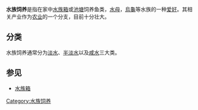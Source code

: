 {{request translation}}
{{Unreferenced|time=2014-05-29T02:34:12+00:00}}
'''水族饲养'''是指在家中[[水族箱|水族箱]]或[[池塘|池塘]]饲养鱼类，[[水母|水母]]，[[烏龜|烏龜]]等水族的一种[[爱好|爱好]]。其相关产业作为[[农业|农业]]的一个分支，目前十分壮大。

== 分类 ==
水族饲养通常分为[[淡水|淡水]]、[[汽水_(水域)|半淡水]]以及[[咸水|咸水]]三大类。

== 参见 ==
* [[水族箱|水族箱]]

[[Category:水族饲养|Category:水族饲养]]